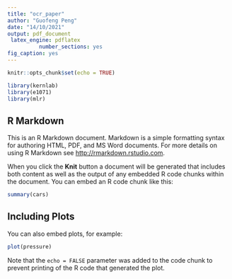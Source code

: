 ```yaml
---
title: "ocr_paper"
author: "Guofeng Peng"
date: "14/10/2021"
output: pdf_document
 latex_engine: pdflatex
          number_sections: yes
fig_caption: yes
---
```


```r
knitr::opts_chunk$set(echo = TRUE)
```

```r
library(kernlab)
library(e1071)
library(mlr)
```

## R Markdown

This is an R Markdown document. Markdown is a simple formatting syntax for authoring HTML, PDF, and MS Word documents. For more details on using R Markdown see <http://rmarkdown.rstudio.com>.

When you click the **Knit** button a document will be generated that includes both content as well as the output of any embedded R code chunks within the document. You can embed an R code chunk like this:

```r
summary(cars)
```

## Including Plots

You can also embed plots, for example:

```r
plot(pressure)
```

Note that the `echo = FALSE` parameter was added to the code chunk to prevent printing of the R code that generated the plot.
